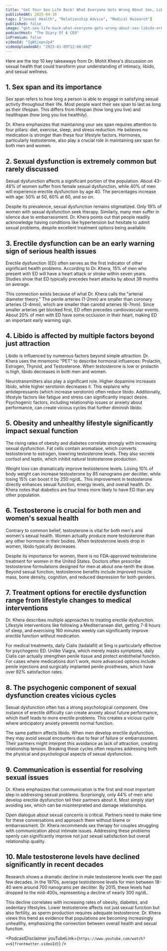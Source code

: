 ```yaml
---
title: "Get Your Sex Life Back! What Everyone Gets Wrong About Sex, Libido & Erectile Dysfunction - Dr Khera"
publishedAt: 2025-04-10
tags: ["Sexual Health", "Relationship Advice", "Medical Research"]
published: false
image: "get-sex-life-back-what-everyone-gets-wrong-about-sex-libido-erectile-dysfunction-mohit-khera.jpg"
podcastHost: "The Diary Of A CEO"
isPremium: false
videoId: "IgW1jepnJp4"
videoUploadedAt: "2025-01-09T12:00:00Z"
---
```



<PodcastSummaryPageLayout frontmatter={frontmatter}>

Here are the top 10 key takeaways from Dr. Mohit Khera's discussion on sexual health that could transform your understanding of intimacy, libido, and sexual wellness.

## 1. Sex span and its importance

Sex span refers to how long a person is able to engage in satisfying sexual activity throughout their life. Most people want their sex span to last as long as their lifespan. This differs from lifespan (how long you live) and healthspan (how long you live healthily).

Dr. Khera emphasizes that maintaining your sex span requires attention to four pillars: diet, exercise, sleep, and stress reduction. He believes no medication is stronger than these four lifestyle factors. Hormones, particularly testosterone, also play a crucial role in maintaining sex span for both men and women.

## 2. Sexual dysfunction is extremely common but rarely discussed

Sexual dysfunction affects a significant portion of the population. About 43-48% of women suffer from female sexual dysfunction, while 40% of men will experience erectile dysfunction by age 40. The percentages increase with age: 50% at 50, 60% at 60, and so on.

Despite its prevalence, sexual dysfunction remains stigmatized. Only 19% of women with sexual dysfunction seek therapy. Similarly, many men suffer in silence due to embarrassment. Dr. Khera points out that people readily acknowledge having conditions like hypertension but hesitate to admit sexual problems, despite excellent treatment options being available.

## 3. Erectile dysfunction can be an early warning sign of serious health issues

Erectile dysfunction (ED) often serves as the first indicator of other significant health problems. According to Dr. Khera, 15% of men who present with ED will have a heart attack or stroke within seven years. Studies show that ED typically precedes heart attacks by about 39 months on average.

This connection exists because of what Dr. Khera calls the "arterial diameter theory." The penile arteries (1-2mm) are smaller than coronary arteries (3-4mm), which are smaller than carotid arteries (6-7mm). Since smaller arteries get blocked first, ED often precedes cardiovascular events. About 20% of men with ED have some occlusion in their heart, making ED an important early warning sign.

## 4. Libido is affected by multiple factors beyond just attraction

Libido is influenced by numerous factors beyond simple attraction. Dr. Khera uses the mnemonic "PET" to describe hormonal influences: Prolactin, Estrogen, Thyroid, and Testosterone. When testosterone is low or prolactin is high, libido decreases in both men and women.

Neurotransmitters also play a significant role. Higher dopamine increases libido, while higher serotonin decreases it. This explains why antidepressants (which increase serotonin) often reduce libido. Additionally, lifestyle factors like fatigue and stress can significantly impact desire. Psychogenic factors, including relationship issues or anxiety about performance, can create vicious cycles that further diminish libido.

## 5. Obesity and unhealthy lifestyle significantly impact sexual function

The rising rates of obesity and diabetes correlate strongly with increasing sexual dysfunction. Fat cells contain aromatase, which converts testosterone to estrogen, lowering testosterone levels. They also secrete cortisol and leptin, which inhibit natural testosterone production.

Weight loss can dramatically improve testosterone levels. Losing 10% of body weight can increase testosterone by 85 nanograms per deciliter, while losing 15% can boost it by 250 ng/dL. This improvement in testosterone directly enhances sexual function, energy levels, and overall health. Dr. Khera notes that diabetics are four times more likely to have ED than any other population.

## 6. Testosterone is crucial for both men and women's sexual health

Contrary to common belief, testosterone is vital for both men's and women's sexual health. Women actually produce more testosterone than any other hormone in their bodies. When testosterone levels drop in women, libido typically decreases.

Despite its importance for women, there is no FDA-approved testosterone treatment for women in the United States. Doctors often prescribe testosterone formulations designed for men at about one-tenth the dose. Beyond sexual function, testosterone benefits include improved muscle mass, bone density, cognition, and reduced depression for both genders.

## 7. Treatment options for erectile dysfunction range from lifestyle changes to medical interventions

Dr. Khera describes multiple approaches to treating erectile dysfunction. Lifestyle interventions like following a Mediterranean diet, getting 7-8 hours of sleep, and exercising 160 minutes weekly can significantly improve erectile function without medication.

For medical treatments, daily Cialis (tadalafil) at 5mg is particularly effective for psychogenic ED. Unlike Viagra, which merely masks symptoms, daily Cialis can actually strengthen penile tissue and protect endothelial function. For cases where medications don't work, more advanced options include penile injections and surgically implanted penile prostheses, which have over 92% satisfaction rates.

## 8. The psychogenic component of sexual dysfunction creates vicious cycles

Sexual dysfunction often has a strong psychological component. One instance of erectile difficulty can create anxiety about future performance, which itself leads to more erectile problems. This creates a vicious cycle where anticipatory anxiety prevents normal function.

The same pattern affects libido. When men develop erectile dysfunction, they may avoid sexual encounters due to fear of failure or embarrassment. Their partners might interpret this avoidance as lack of attraction, creating relationship tension. Breaking these cycles often requires addressing both the physical and psychological aspects of sexual dysfunction.

## 9. Communication is essential for resolving sexual issues

Dr. Khera emphasizes that communication is the first and most important step in addressing sexual problems. Surprisingly, only 44% of men who develop erectile dysfunction tell their partners about it. Most simply start avoiding sex, which can be misinterpreted and damage relationships.

Open dialogue about sexual concerns is critical. Partners need to make time for these conversations and approach them without blame or embarrassment. Dr. Khera recommends sex therapy for couples struggling with communication about intimate issues. Addressing these problems openly can significantly improve not just sexual satisfaction but overall relationship quality.

## 10. Male testosterone levels have declined significantly in recent decades

Research shows a dramatic decline in male testosterone levels over the past few decades. In the 1970s, average testosterone levels for men between 18-40 were around 700 nanograms per deciliter. By 2015, these levels had dropped to the mid-400s, representing a decline of nearly 300 ng/dL.

This decline correlates with increasing rates of obesity, diabetes, and sedentary lifestyles. Lower testosterone affects not just sexual function but also fertility, as sperm production requires adequate testosterone. Dr. Khera views this trend as evidence that populations are becoming increasingly unhealthy, emphasizing the connection between overall health and sexual function.

<PodcastDisclaimer
  youTubeLink={`https://www.youtube.com/watch?v=${frontmatter.videoId}`}
/>

</PodcastSummaryPageLayout>
